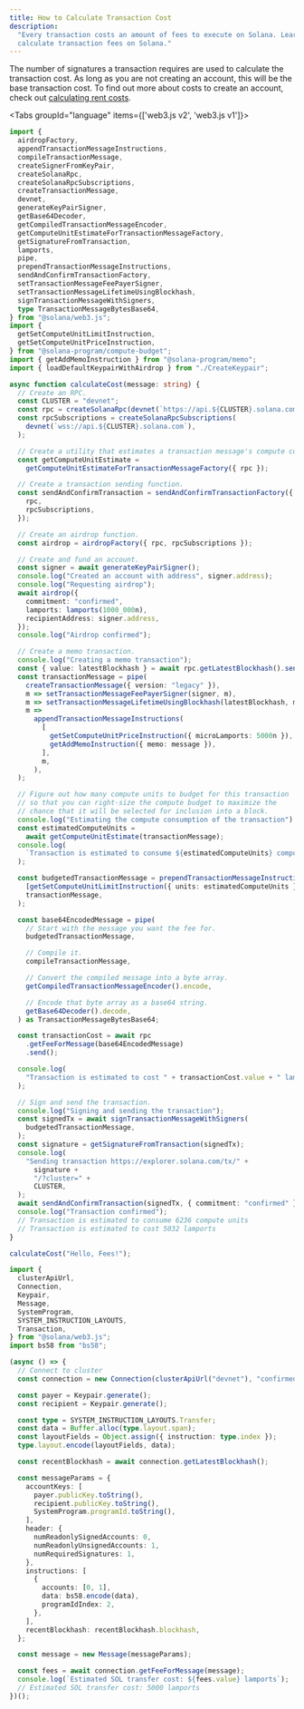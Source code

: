 ```yaml
---
title: How to Calculate Transaction Cost
description:
  "Every transaction costs an amount of fees to execute on Solana. Learn how to
  calculate transaction fees on Solana."
---
```


The number of signatures a transaction requires are used to calculate the
transaction cost. As long as you are not creating an account, this will be the
base transaction cost. To find out more about costs to create an account, check
out [calculating rent costs](/developers/cookbook/accounts/calculate-rent).

<Tabs groupId="language" items={['web3.js v2', 'web3.js v1']}>

<Tab value="Kit">

```typescript title="calculate-cost.ts" {101-118}
import {
  airdropFactory,
  appendTransactionMessageInstructions,
  compileTransactionMessage,
  createSignerFromKeyPair,
  createSolanaRpc,
  createSolanaRpcSubscriptions,
  createTransactionMessage,
  devnet,
  generateKeyPairSigner,
  getBase64Decoder,
  getCompiledTransactionMessageEncoder,
  getComputeUnitEstimateForTransactionMessageFactory,
  getSignatureFromTransaction,
  lamports,
  pipe,
  prependTransactionMessageInstructions,
  sendAndConfirmTransactionFactory,
  setTransactionMessageFeePayerSigner,
  setTransactionMessageLifetimeUsingBlockhash,
  signTransactionMessageWithSigners,
  type TransactionMessageBytesBase64,
} from "@solana/web3.js";
import {
  getSetComputeUnitLimitInstruction,
  getSetComputeUnitPriceInstruction,
} from "@solana-program/compute-budget";
import { getAddMemoInstruction } from "@solana-program/memo";
import { loadDefaultKeypairWithAirdrop } from "./CreateKeypair";

async function calculateCost(message: string) {
  // Create an RPC.
  const CLUSTER = "devnet";
  const rpc = createSolanaRpc(devnet(`https://api.${CLUSTER}.solana.com`));
  const rpcSubscriptions = createSolanaRpcSubscriptions(
    devnet(`wss://api.${CLUSTER}.solana.com`),
  );

  // Create a utility that estimates a transaction message's compute consumption.
  const getComputeUnitEstimate =
    getComputeUnitEstimateForTransactionMessageFactory({ rpc });

  // Create a transaction sending function.
  const sendAndConfirmTransaction = sendAndConfirmTransactionFactory({
    rpc,
    rpcSubscriptions,
  });

  // Create an airdrop function.
  const airdrop = airdropFactory({ rpc, rpcSubscriptions });

  // Create and fund an account.
  const signer = await generateKeyPairSigner();
  console.log("Created an account with address", signer.address);
  console.log("Requesting airdrop");
  await airdrop({
    commitment: "confirmed",
    lamports: lamports(1000_000n),
    recipientAddress: signer.address,
  });
  console.log("Airdrop confirmed");

  // Create a memo transaction.
  console.log("Creating a memo transaction");
  const { value: latestBlockhash } = await rpc.getLatestBlockhash().send();
  const transactionMessage = pipe(
    createTransactionMessage({ version: "legacy" }),
    m => setTransactionMessageFeePayerSigner(signer, m),
    m => setTransactionMessageLifetimeUsingBlockhash(latestBlockhash, m),
    m =>
      appendTransactionMessageInstructions(
        [
          getSetComputeUnitPriceInstruction({ microLamports: 5000n }),
          getAddMemoInstruction({ memo: message }),
        ],
        m,
      ),
  );

  // Figure out how many compute units to budget for this transaction
  // so that you can right-size the compute budget to maximize the
  // chance that it will be selected for inclusion into a block.
  console.log("Estimating the compute consumption of the transaction");
  const estimatedComputeUnits =
    await getComputeUnitEstimate(transactionMessage);
  console.log(
    `Transaction is estimated to consume ${estimatedComputeUnits} compute units`,
  );

  const budgetedTransactionMessage = prependTransactionMessageInstructions(
    [getSetComputeUnitLimitInstruction({ units: estimatedComputeUnits })],
    transactionMessage,
  );

  const base64EncodedMessage = pipe(
    // Start with the message you want the fee for.
    budgetedTransactionMessage,

    // Compile it.
    compileTransactionMessage,

    // Convert the compiled message into a byte array.
    getCompiledTransactionMessageEncoder().encode,

    // Encode that byte array as a base64 string.
    getBase64Decoder().decode,
  ) as TransactionMessageBytesBase64;

  const transactionCost = await rpc
    .getFeeForMessage(base64EncodedMessage)
    .send();

  console.log(
    "Transaction is estimated to cost " + transactionCost.value + " lamports",
  );

  // Sign and send the transaction.
  console.log("Signing and sending the transaction");
  const signedTx = await signTransactionMessageWithSigners(
    budgetedTransactionMessage,
  );
  const signature = getSignatureFromTransaction(signedTx);
  console.log(
    "Sending transaction https://explorer.solana.com/tx/" +
      signature +
      "/?cluster=" +
      CLUSTER,
  );
  await sendAndConfirmTransaction(signedTx, { commitment: "confirmed" });
  console.log("Transaction confirmed");
  // Transaction is estimated to consume 6236 compute units
  // Transaction is estimated to cost 5032 lamports
}

calculateCost("Hello, Fees!");
```

</Tab>
<Tab value="Legacy">

```typescript title="calculate-cost.ts" {108-111}
import {
  clusterApiUrl,
  Connection,
  Keypair,
  Message,
  SystemProgram,
  SYSTEM_INSTRUCTION_LAYOUTS,
  Transaction,
} from "@solana/web3.js";
import bs58 from "bs58";

(async () => {
  // Connect to cluster
  const connection = new Connection(clusterApiUrl("devnet"), "confirmed");

  const payer = Keypair.generate();
  const recipient = Keypair.generate();

  const type = SYSTEM_INSTRUCTION_LAYOUTS.Transfer;
  const data = Buffer.alloc(type.layout.span);
  const layoutFields = Object.assign({ instruction: type.index });
  type.layout.encode(layoutFields, data);

  const recentBlockhash = await connection.getLatestBlockhash();

  const messageParams = {
    accountKeys: [
      payer.publicKey.toString(),
      recipient.publicKey.toString(),
      SystemProgram.programId.toString(),
    ],
    header: {
      numReadonlySignedAccounts: 0,
      numReadonlyUnsignedAccounts: 1,
      numRequiredSignatures: 1,
    },
    instructions: [
      {
        accounts: [0, 1],
        data: bs58.encode(data),
        programIdIndex: 2,
      },
    ],
    recentBlockhash: recentBlockhash.blockhash,
  };

  const message = new Message(messageParams);

  const fees = await connection.getFeeForMessage(message);
  console.log(`Estimated SOL transfer cost: ${fees.value} lamports`);
  // Estimated SOL transfer cost: 5000 lamports
})();
```

</Tab>

</Tabs>

